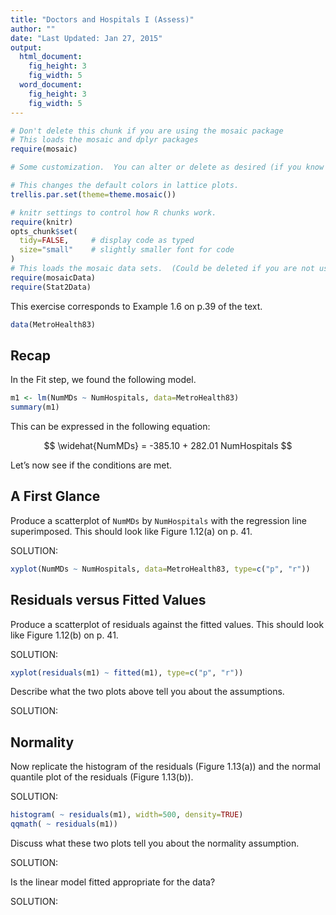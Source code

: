```yaml
---
title: "Doctors and Hospitals I (Assess)"
author: ""
date: "Last Updated: Jan 27, 2015"
output: 
  html_document:
    fig_height: 3
    fig_width: 5
  word_document:
    fig_height: 3
    fig_width: 5
---
```



```r
# Don't delete this chunk if you are using the mosaic package
# This loads the mosaic and dplyr packages
require(mosaic)
```

```r
# Some customization.  You can alter or delete as desired (if you know what you are doing).

# This changes the default colors in lattice plots.
trellis.par.set(theme=theme.mosaic())  

# knitr settings to control how R chunks work.
require(knitr)
opts_chunk$set(
  tidy=FALSE,     # display code as typed
  size="small"    # slightly smaller font for code
)
# This loads the mosaic data sets.  (Could be deleted if you are not using them.)
require(mosaicData)    
require(Stat2Data)
```

This exercise corresponds to Example 1.6 on p.39 of the text.

```r
data(MetroHealth83)
```

## Recap

In the Fit step, we found the following model.

```r
m1 <- lm(NumMDs ~ NumHospitals, data=MetroHealth83)
summary(m1)
```

This can be expressed in the following equation:

$$ \widehat{NumMDs} = -385.10 + 282.01 NumHospitals $$  

Let's now see if the conditions are met.

## A First Glance

Produce a scatterplot of `NumMDs` by `NumHospitals` with the regression line superimposed. This should look like Figure 1.12(a) on p. 41.

SOLUTION:

```r
xyplot(NumMDs ~ NumHospitals, data=MetroHealth83, type=c("p", "r"))
```

## Residuals versus Fitted Values

Produce a scatterplot of residuals against the fitted values. This should look like Figure 1.12(b) on p. 41.

SOLUTION:

```r
xyplot(residuals(m1) ~ fitted(m1), type=c("p", "r"))
```

Describe what the two plots above tell you about the assumptions.

SOLUTION:

## Normality

Now replicate the histogram of the residuals (Figure 1.13(a)) and the normal quantile plot of the residuals (Figure 1.13(b)).

SOLUTION:

```r
histogram( ~ residuals(m1), width=500, density=TRUE)
qqmath( ~ residuals(m1))
```

Discuss what these two plots tell you about the normality assumption.

SOLUTION:


Is the linear model fitted appropriate for the data?

SOLUTION:


